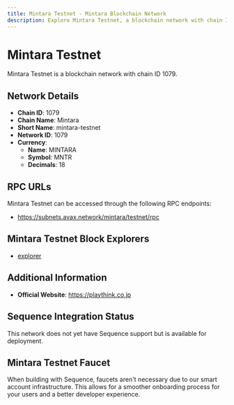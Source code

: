 ```yaml
--- 
title: Mintara Testnet - Mintara Blockchain Network
description: Explore Mintara Testnet, a blockchain network with chain ID 1079. Learn about its native currency, MINTARA, and how to interact with the network.
---
```


# Mintara Testnet

Mintara Testnet is a blockchain network with chain ID 1079.

## Network Details

- **Chain ID**: 1079
- **Chain Name**: Mintara
- **Short Name**: mintara-testnet
- **Network ID**: 1079
- **Currency**: 
  - **Name**: MINTARA
  - **Symbol**: MNTR
  - **Decimals**: 18

## RPC URLs

Mintara Testnet can be accessed through the following RPC endpoints:

- https://subnets.avax.network/mintara/testnet/rpc

## Mintara Testnet Block Explorers

- [explorer](https://subnets-test.avax.network/mintara)

## Additional Information

- **Official Website**: https://playthink.co.jp

## Sequence Integration Status

This network does not yet have Sequence support but is available for deployment.

## Mintara Testnet Faucet

When building with Sequence, faucets aren't necessary due to our smart account infrastructure. This allows for a smoother onboarding process for your users and a better developer experience.

